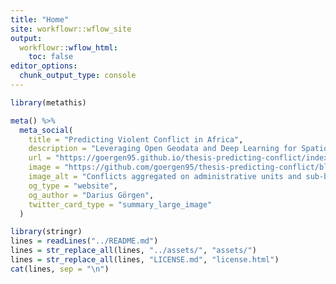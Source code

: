 ```yaml
---
title: "Home"
site: workflowr::wflow_site
output:
  workflowr::wflow_html:
    toc: false
editor_options:
  chunk_output_type: console
---
```


```r
library(metathis)

meta() %>%
  meta_social(
    title = "Predicting Violent Conflict in Africa",
    description = "Leveraging Open Geodata and Deep Learning for Spatio-Temporal Event Detection.",
    url = "https://goergen95.github.io/thesis-predicting-conflict/index.html",
    image = "https://github.com/goergen95/thesis-predicting-conflict/blob/main/docs/presentation_files/figure-html/conflict-map-1.png?raw=true",
    image_alt = "Conflicts aggregated on administrative units and sub-basin watersheds",
    og_type = "website",
    og_author = "Darius Görgen",
    twitter_card_type = "summary_large_image"
  )

```


```r
library(stringr)
lines = readLines("../README.md")
lines = str_replace_all(lines, "../assets/", "assets/")
lines = str_replace_all(lines, "LICENSE.md", "license.html")
cat(lines, sep = "\n")
```
